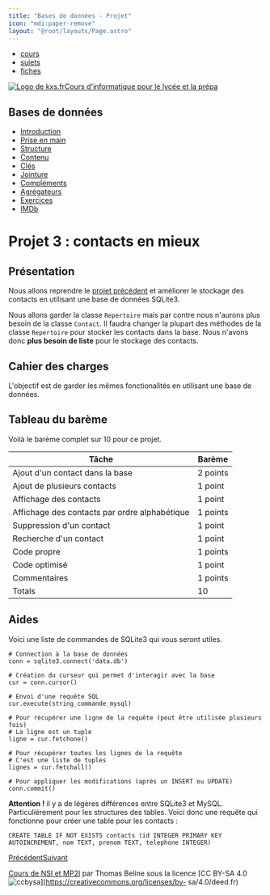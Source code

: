 ```yaml
---
title: "Bases de données - Projet"
icon: "mdi:paper-remove"
layout: "@root/layouts/Page.astro"
---
```


  * [cours](https://kxs.fr/cours/)
  * [sujets](https://kxs.fr/sujets/)
  * [fiches](https://kxs.fr/fiches/)

[![Logo de kxs.fr](/img/logo.svg)](https://kxs.fr/)[Cours d'informatique pour
le lycée et la prépa](https://kxs.fr/cours/)

## Bases de données

  * [Introduction](.)
  * [Prise en main](prise-en-main)
  * [Structure](structure)
  * [Contenu](contenu)
  * [Clés](cles)
  * [Jointure](jointure)
  * [Compléments](complements)
  * [Agrégateurs](agregateurs)
  * [Exercices](exercices)
  * [IMDb](imdb)

# Projet 3 : contacts en mieux

## Présentation

Nous allons reprendre le [projet précédent](/cours/listes/projet) et améliorer
le stockage des contacts en utilisant une base de données SQLite3.

Nous allons garder la classe `Repertoire` mais par contre nous n'aurons plus
besoin de la classe `Contact`. Il faudra changer la plupart des méthodes de la
classe `Repertoire` pour stocker les contacts dans la base. Nous n'avons donc
**plus besoin de liste** pour le stockage des contacts.

## Cahier des charges

L'objectif est de garder les mêmes fonctionalités en utilisant une base de
données.

## Tableau du barème

Voilà le barème complet sur 10 pour ce projet.

Tâche | Barème  
---|---  
Ajout d'un contact dans la base | 2 points  
Ajout de plusieurs contacts | 1 point  
Affichage des contacts | 1 point  
Affichage des contacts par ordre alphabétique | 1 points  
Suppression d'un contact | 1 point  
Recherche d'un contact | 1 point  
Code propre | 1 points  
Code optimisé | 1 point  
Commentaires | 1 points  
Totals | 10  
  
## Aides

Voici une liste de commandes de SQLite3 qui vous seront utiles.

    
    
    
    # Connection à la base de données
    conn = sqlite3.connect('data.db')
    
    # Création du curseur qui permet d'interagir avec la base
    cur = conn.cursor()
    
    # Envoi d'une requête SQL
    cur.execute(string_commande_mysql)
    
    # Pour récupérer une ligne de la requête (peut être utilisée plusieurs fois)
    # La ligne est un tuple
    ligne = cur.fetchone()
    
    # Pour récupérer toutes les lignes de la requête
    # C'est une liste de tuples
    lignes = cur.fetchall()
    
    # Pour appliquer les modifications (après un INSERT ou UPDATE)
    conn.commit()

**Attention !** il y a de légères différences entre SQLite3 et MySQL.
Particulièrement pour les structures des tables. Voici donc une requête qui
fonctionne pour créer une table pour les contacts :

    
    
    CREATE TABLE IF NOT EXISTS contacts (id INTEGER PRIMARY KEY AUTOINCREMENT, nom TEXT, prenom TEXT, telephone INTEGER)

[Précédent](exercices)[Suivant](imdb)

[Cours de NSI et MP2I](https://kxs.fr/cours/) par Thomas Beline sous la
licence [CC BY-SA 4.0
![ccbysa](/img/ccbysa.svg)](https://creativecommons.org/licenses/by-
sa/4.0/deed.fr)


